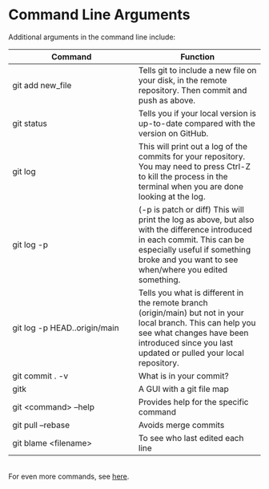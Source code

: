 # Command Line Arguments {.sec-editing}

Additional arguments in the command line include:

| Command | Function |
| ----- | ----- |
| git add new_file | Tells git to include a new file on your disk, in the remote repository. Then commit and push as above. |
| git status | Tells you if your local version is up-to-date compared with the version on GitHub. |
| git log | This will print out a log of the commits for your repository. You may need to press Ctrl-Z to kill the process in the terminal when you are done looking at the log. |
| git log -p | \(-p is patch or diff) This will print the log as above, but also with the difference introduced in each commit. This can be especially useful if something broke and you want to see when/where you edited something. |
| git log -p HEAD..origin/main | Tells you what is different in the remote branch (origin/main) but not in your local branch. This can help you see what changes have been introduced since you last updated or pulled your local repository. |
| git commit . -v | What is in your commit? |
| gitk | A GUI with a git file map |
| git \<command\> --help | Provides help for the specific command |
| git pull --rebase | Avoids merge commits |
| git blame \<filename\> | To see who last edited each line |

<br>
For even more commands, see [here](http://www.cheat-sheets.org/saved-copy/git-cheat-sheet.pdf).
